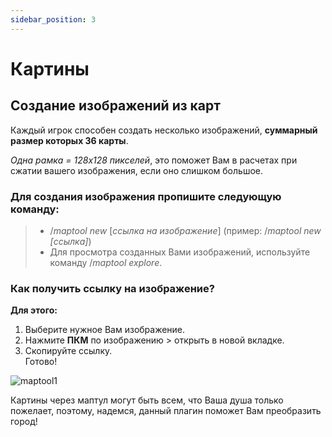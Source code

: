 ```yaml
---
sidebar_position: 3
---
```


# Картины

## **Создание изображений из карт**

Каждый игрок способен создать несколько изображений, **суммарный размер которых 36 карты**.

*Одна рамка = 128х128 пикселей*, это поможет Вам в расчетах при сжатии вашего изображения, если оно слишком большое.

### **Для создания изображения пропишите следующую команду:**

> *  /*maptool new* [*ссылка на изображение*] (пример: /*maptool new [ссылка]*)
> * Для просмотра созданных Вами изображений, используйте команду /*maptool explore*.

### **Как получить ссылку на изображение?**

**Для этого:**
1. Выберите нужное Вам изображение.
2. Нажмите **ПКМ** по изображению > открыть в новой вкладке.
3. Скопируйте ссылку.      
          Готово!

![maptool1](/features/maptool1.jpg)

Картины через маптул могут быть всем, что Ваша душа только пожелает, поэтому, надемся, данный плагин поможет Вам преобразить город!
